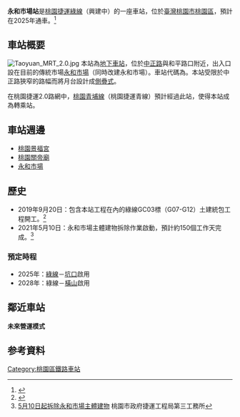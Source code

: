 {{Refimprove|time=2020-11-30T04:48:09+00:00}}
{{桃園市未來建設}}
{{distinguish|永安市場站}}
{{Infobox station
| name                = 永和市場站
| native_name         = Yong'he Market Station
| linecolour          ={{桃園捷運色彩|綠}}
| linecolour2         ={{桃園捷運色彩|青}}
| native_name_lang    = 
| symbol_location     = 
| symbol              = 
| type                = [[捷運|捷運]]車站
| image               = 
| alt                 = 
| caption             = 
| address             = [[中正路_(桃園區)|中正路]]
| borough             = [[桃園市|桃園市]][[桃園區|桃園區]]
| country             = {{TWN}}
| coordinates         =  <!-- {{coord|latitude|N/S|longitude|E/W|display=inline,title}} -->
| owned               = [[桃園捷運公司|桃園大眾捷運股份有限公司]]
| operator            = {{Rint|TW|TYM}} [[桃園捷運|桃園捷運]]
| line                = {{桃捷綠線}}<br>{{桃園捷運線路名|青}}
| distance            = 
| platform            = [[桃園捷運綠線|綠線]] [[側式疊式月台|側式疊式月台]]<br>[[桃園青埔線|青線]] 未知
| PlatformType        = 
| tracks              = 
| train_operators     = 
| connections         = 
| structure           = [[地下車站|地下車站]]
| Interchange         =
| disabled            = 
| code                = [[桃園捷運綠線|綠線]] {{Color|{{桃園捷運色彩|綠}}|'''G08'''}}<br>[[桃園青埔線|青線]] 未知
| zone                = 
| website             = 
| opened              = 
| opening             = [[桃園捷運綠線|綠線]]：2025年
| closed              = 
| passengers          = 
| pass_year           = 
| pass_rank           = 
| services            = 
| other_services      = 
}}

'''永和市場站'''是[[桃園捷運|桃園捷運]][[桃園捷運綠線|綠線]]（興建中）的一座車站，位於[[臺灣|臺灣]][[桃園市|桃園市]][[桃園區|桃園區]]，預計在2025年通車。<ref>{{cite web|url=https://udn.com/news/story/7266/3416237|title=桃園捷運綠線兩段動工時間定了 等待10年綠捷啟動|first=|last=聯合新聞網|website=聯合新聞網|access-date=2020-11-05|archive-date=2020-11-10|archive-url=https://web.archive.org/web/20201110053426/https://udn.com/news/story/7266/3416237|dead-url=no}}</ref>

==車站概要==
[[File:Taoyuan_MRT_2.0.jpg|thumb]]
本站為[[地下車站|地下車站]]，位於[[中正路_(桃園區)|中正路]]與和平路口附近，出入口設在目前的傳統市場[[永和市場_(桃園市)|永和市場]]（同時改建永和市場）。車站代碼為{{Color|{{桃園捷運色彩|綠}}|'''G08'''}}。本站受限於中正路狹窄的路幅而將月台設計成[[側式疊式月台|側疊式]]。

在桃園捷運2.0路網中，[[桃園青埔線|桃園青埔線]]（桃園捷運青線）預計經過此站，使得本站成為轉乘站。

==車站週邊==
* [[桃園景福宮|桃園景福宮]]
* [[桃園關帝廟|桃園關帝廟]]
* [[永和市場_(桃園市)|永和市場]]

==歷史==
* 2019年9月20日：包含本站工程在內的綠線GC03標（G07-G12）土建統包工程開工。<ref>{{cite web|url=https://www.chinatimes.com/realtimenews/20190920003541-260410?chdtv|title=桃捷綠線GC03標開工 挑戰最深地下車站|last=中時電子報|website=中時電子報|access-date=2020-11-05|archive-date=2020-11-09|archive-url=https://web.archive.org/web/20201109111021/https://www.chinatimes.com/realtimenews/20190920003541-260410?chdtv|dead-url=no}}</ref>
* 2021年5月10日：永和市場主體建物拆除作業啟動，預計約150個工作天完成。<ref>[https://dorts.tycg.gov.tw/announcement/detail-news?id=6674e547-fd75-4318-a5bc-7e6c465e9306|桃園捷運綠線G08站體工程 5月10日起拆除永和市場主體建物] 桃園市政府捷運工程局第三工務所</ref>

===預定時程===
* 2025年：[[桃園捷運綠線|綠線]]{{站|八德}}－[[坑口站_(台灣)|坑口]]啟用
* 2028年：綠線{{站|大湳}}－[[橫山站_(桃園市)|橫山]]啟用

==鄰近車站==
'''未來營運模式'''
{{start rail box|[[桃園捷運|桃園捷運]]}}
{{s-unbuilt|[[桃園車站_(臺鐵)|桃園車站]]|往 {{站|八德}}／{{站|大湳}}}}
{{s-line|[[桃園捷運綠線|綠線]]|（興建中）|{{桃園捷運色彩|綠}}}}
{{s-unbuilt|{{站|民光路}}|往 [[坑口站_(台灣)|坑口]]／[[橫山站_(桃園市)|橫山]]}}
{{end box}}

==参考資料==
{{reflist}}

{{桃園捷運綠線}}
{{桃園捷運轉乘車站}}
[[Category:桃園區鐵路車站|Category:桃園區鐵路車站]]